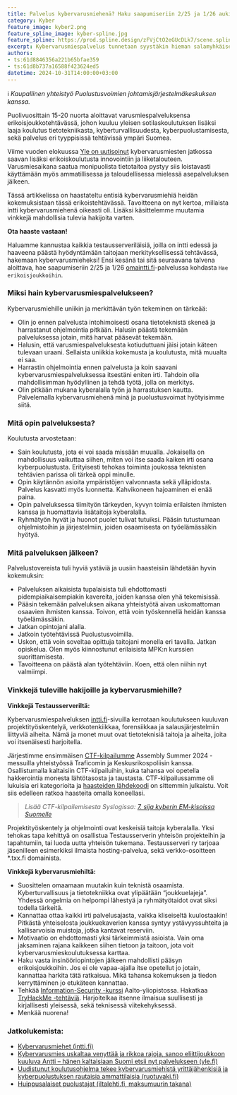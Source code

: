 ```yaml
---
title: Palvelus kybervarusmiehenä? Haku saapumiseriin 2/25 ja 1/26 auki!
category: Kyber
feature_image: kyber2.png
feature_spline_image: kyber-spline.jpg
feature_spline: https://prod.spline.design/zFVjCtO2eGUcDLk7/scene.splinecode
excerpt: Kybervarusmiespalvelus tunnetaan syystäkin hieman salamyhkäisenä palvelustehtävänä. Seula sisäänpääsyyn on tiukka, mutta palvelustehtävä on palkitseva.
authors: 
- ts:61d8846356a221b65bfae359
- ts:61d8b737a16588f423624ed5
datetime: 2024-10-31T14:00:00+03:00
---
```


ℹ️ *Kaupallinen yhteistyö Puolustusvoimien johtamisjärjestelmäkeskuksen kanssa.*

Puolivuosittain 15-20 nuorta aloittavat varusmiespalveluksensa erikoisjoukkotehtävässä, johon kuuluu yleisen sotilaskoulutuksen lisäksi laaja koulutus tietotekniikasta, kyberturvallisuudesta, kyberpuolustamisesta, sekä palvelus eri tyyppisissä tehtävissä ympäri Suomea.

Viime vuoden elokuussa [Yle on uutisoinut](https://yle.fi/a/74-20047698) kybervarusmiesten jatkossa saavan lisäksi erikoiskoulutusta innovointiin ja liiketalouteen. Varusmiesaikana saatua monipuolista tietotaitoa pystyy siis loistavasti käyttämään myös ammatillisessa ja taloudellisessa mielessä asepalveluksen jälkeen.

Tässä artikkelissa on haastateltu entisiä kybervarusmiehiä heidän kokemuksistaan tässä erikoistehtävässä. Tavoitteena on nyt kertoa, millaista intti kybervarusmiehenä oikeasti oli. Lisäksi käsittelemme muutamia vinkkejä mahdollisia tulevia hakijoita varten.

**Ota haaste vastaan!**

Haluamme kannustaa kaikkia testausserveriläisiä, joilla on intti edessä ja haaveena päästä hyödyntämään taitojaan merkityksellisessä tehtävässä, hakemaan kybervarusmieheksi! Ensi kesänä tai sitä seuraavana talvena aloittava, hae saapumiseriin 2/25 ja 1/26 [omaintti.fi](https://asiointi.puolustusvoimat.fi/)-palvelussa kohdasta `Hae erikoisjoukkoihin`.

### Miksi hain kybervarusmiespalvelukseen?
Kybervarusmiehille uniikin ja merkittävän työn tekeminen on tärkeää:

- Olin jo ennen palvelusta intohimoisesti osana tietoteknistä skeneä ja harrastanut ohjelmointia pitkään. Halusin päästä tekemään palveluksessa jotain, mitä harvat pääsevät tekemään.
- Halusin, että varusmiespalveluksesta kotiuduttuani jäisi jotain käteen tulevaan uraani. Sellaista uniikkia kokemusta ja koulutusta, mitä muualta ei saa.
- Harrastin ohjelmointia ennen palvelusta ja koin saavani kybervarusmiespalveluksessa itsestäni eniten irti. Tahdoin olla mahdollisimman hyödyllinen ja tehdä työtä, jolla on merkitys.
- Olin pitkään mukana kyberalalla työn ja harrastuksen kautta. Palvelemalla kybervarusmiehenä minä ja puolustusvoimat hyötyisimme siitä.

### Mitä opin palveluksesta?
Koulutusta arvostetaan:

- Sain koulutusta, jota ei voi saada missään muualla. Jokaisella on mahdollisuus vaikuttaa siihen, miten voi itse saada kaiken irti osana kyberpuolustusta. Erityisesti tehokas toiminta joukossa teknisten tehtävien parissa oli tärkeä oppi minulle.
- Opin käytännön asioita ympäristöjen valvonnasta sekä ylläpidosta. Palvelus kasvatti myös luonnetta. Kahvikoneen hajoaminen ei enää paina.
- Opin palveluksessa tiimityön tärkeyden, kyvyn toimia erilaisten ihmisten kanssa ja huomattavia lisätaitoja kyberalalla.
- Ryhmätyön hyvät ja huonot puolet tulivat tutuiksi. Pääsin tutustumaan ohjelmistoihin ja järjestelmiin, joiden osaamisesta on työelämässäkin hyötyä.


### Mitä palveluksen jälkeen?
Palvelustovereista tuli hyviä ystäviä ja uusiin  haasteisiin lähdetään hyvin kokemuksin:

- Palveluksen aikaisista tupalaisista tuli ehdottomasti pidempiaikaisempiakin kavereita, joiden kanssa olen yhä tekemisissä.
- Pääsin tekemään palveluksen aikana yhteistyötä aivan uskomattoman osaavien ihmisten kanssa. Toivon, että voin työskennellä heidän kanssa työelämässäkin.
- Jatkan opintojani alalla.
- Jatkoin työtehtävissä Puolustusvoimilla.
- Uskon, että voin soveltaa opittuja taitojani monella eri tavalla. Jatkan opiskelua. Olen myös kiinnostunut erilaisista MPK:n kurssien suorittamisesta.
- Tavoitteena on päästä alan työtehtäviin. Koen, että olen niihin nyt valmiimpi.

### Vinkkejä tuleville hakijoille ja kybervarusmiehille?

**Vinkkejä Testausserveriltä:**

Kybervarusmiespalveluksen [intti.fi](https://intti.fi/kybervarusmiehet)-sivuilla kerrotaan koulutukseen kuuluvan projektityöskentelyä, verkkotenkiikkaa, forensiikkaa ja salausjärjestelmiin liittyviä aiheita. Nämä ja monet muut ovat tietoteknisiä taitoja ja aiheita, joita voi itsenäisesti harjoitella.

Järjestimme ensimmäisen [CTF-kilpailumme](https://assembly.ctf.testausserveri.fi/) Assembly Summer 2024 -messuilla yhteistyössä Traficomin ja Keskusrikospoliisin kanssa. Osallistumalla kaltaisiin CTF-kilpailuihin, kuka tahansa voi opetella hakkerointia monesta lähtötasosta ja taustasta. CTF-kilpailussamme oli lukuisia eri kategorioita ja [haasteiden lähdekoodi](https://github.com/Testausserveri/ctf-assembly-summer-2024-public) on sittemmin julkaistu. Voit siis edelleen ratkoa haasteita omalla koneellasi.

> *Lisää CTF-kilpailemisesta Syslogissa: [7. sija kyberin EM-kisoissa Suomelle](https://testausserveri.fi/syslog/team-finland-2024)*

Projektityöskentely ja ohjelmointi ovat keskeisiä taitoja kyberalalla. Yksi tehokas tapa kehittyä on osallistua Testausserverin yhteisön projekteihin ja tapahtumiin, tai luoda uutta yhteisön tukemana. Testausserveri ry tarjoaa jäsenilleen esimerkiksi ilmaista hosting-palvelua, sekä verkko-osoitteen \*.txx.fi domainista.

**Vinkkejä kybervarusmiehiltä:**

- Suosittelen omaamaan muutakin kuin teknistä osaamista. Kyberturvallisuus ja tietotekniikka ovat ylipäätään “joukkuelajeja”. Yhdessä ongelmia on helpompi lähestyä ja ryhmätyötaidot ovat siksi todella tärkeitä.
- Kannattaa ottaa kaikki irti palvelusajasta, vaikka kliseiseltä kuulostaakin! Pitkästä yhteiselosta joukkuekaverien kanssa syntyy ystävyyssuhteita ja kallisarvoisia muistoja, jotka kantavat reserviin.
- Motivaatio on ehdottomasti yksi tärkeimmistä asioista. Vain oma jaksaminen rajana kaikkeen siihen tietoon ja taitoon, jota voit kybervarusmieskoulutuksessa karttaa.
- Haku vasta insinööriopintojen jälkeen mahdollisti pääsyn erikoisjoukkoihin. Jos ei ole vapaa-ajalla itse opetellut jo jotain, kannattaa harkita tätä ratkaisua. Mikä tahansa kokemuksen ja tiedon kerryttäminen jo etukäteen kannattaa.
- Tehkää [Information-Security -kurssi](https://www.aalto.fi/fi/elamanlaajuisen-oppimisen-kurssit-ja-ohjelmat/information-security) Aalto-yliopistossa. Hakatkaa [TryHackMe -tehtäviä](https://tryhackme.com/). Harjoitelkaa itsenne ilmaisua suullisesti ja kirjallisesti yleisessä, sekä teknisessä viitekehyksessä.
- Menkää nuorena!

### Jatkolukemista:

- [Kybervarusmiehet (intti.fi)](https://intti.fi/kybervarusmiehet)
- [Kybervarusmies uskaltaa venyttää ja rikkoa rajoja, sanoo eliittijoukkoon kuuluva Antti – hänen kaltaisiaan Suomi etsii nyt palvelukseen (yle.fi)](https://yle.fi/a/3-12394261)
- [Uudistunut koulutusohjelma tekee kybervarusmiehistä yrittäjähenkisiä ja kyberpuolustuksen rautaisia ammattilaisia (ruotuvaki.fi)](https://ruotuvaki.fi/-/uudistunut-koulutusohjelma-tekee-kybervarusmiehista-rautaisia-ammattilaisia)
- [Huippusalaiset puolustajat (iltalehti.fi, maksumuurin takana)](https://www.iltalehti.fi/kotimaa/a/fe3aa9e9-6f57-4c93-9ab9-411590256a57)
